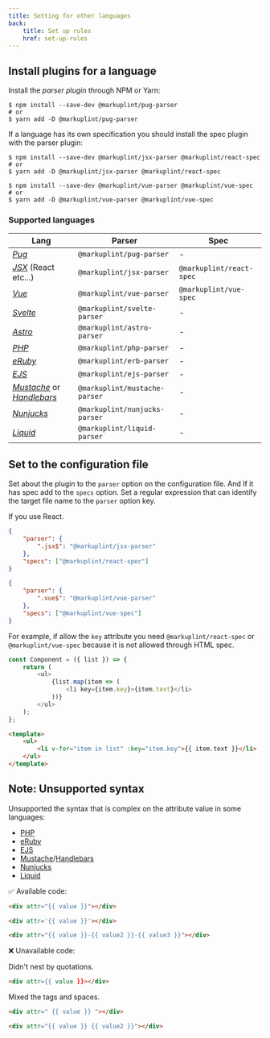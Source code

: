 ```yaml
---
title: Setting for other languages
back:
    title: Set up rules
    href: set-up-rules
---
```


## Install plugins for a language

Install the _parser plugin_ through NPM or Yarn:

```
$ npm install --save-dev @markuplint/pug-parser
# or
$ yarn add -D @markuplint/pug-parser
```

If a language has its own specification you should install the spec plugin with the parser plugin:

```
$ npm install --save-dev @markuplint/jsx-parser @markuplint/react-spec
# or
$ yarn add -D @markuplint/jsx-parser @markuplint/react-spec
```

```
$ npm install --save-dev @markuplint/vue-parser @markuplint/vue-spec
# or
$ yarn add -D @markuplint/vue-parser @markuplint/vue-spec
```

### Supported languages

| Lang                                                                                   | Parser                        | Spec                     |
| -------------------------------------------------------------------------------------- | ----------------------------- | ------------------------ |
| [_Pug_](https://pugjs.org/)                                                            | `@markuplint/pug-parser`      | -                        |
| [_JSX_](https://vuejs.org/) (React etc...)                                             | `@markuplint/jsx-parser`      | `@markuplint/react-spec` |
| [_Vue_](https://vuejs.org/)                                                            | `@markuplint/vue-parser`      | `@markuplint/vue-spec`   |
| [_Svelte_](https://svelte.dev/)                                                        | `@markuplint/svelte-parser`   | -                        |
| [_Astro_](https://astro.build/)                                                        | `@markuplint/astro-parser`    | -                        |
| [_PHP_](https://www.php.net/)                                                          | `@markuplint/php-parser`      | -                        |
| [_eRuby_](https://docs.ruby-lang.org/ja/latest/class/ERB.html)                         | `@markuplint/erb-parser`      | -                        |
| [_EJS_](https://ejs.co/)                                                               | `@markuplint/ejs-parser`      | -                        |
| [_Mustache_](https://mustache.github.io/) or [_Handlebars_](https://handlebarsjs.com/) | `@markuplint/mustache-parser` | -                        |
| [_Nunjucks_](https://mozilla.github.io/nunjucks/)                                      | `@markuplint/nunjucks-parser` | -                        |
| [_Liquid_](https://liquidjs.com/)                                                      | `@markuplint/liquid-parser`   | -                        |

## Set to the configuration file

Set about the plugin to the `parser` option on the configuration file.
And If it has spec add to the `specs` option.
Set a regular expression that can identify the target file name to the `parser` option key.

If you use React.

```json
{
	"parser": {
		".jsx$": "@markuplint/jsx-parser"
	},
	"specs": ["@markuplint/react-spec"]
}
```

```json
{
	"parser": {
		".vue$": "@markuplint/vue-parser"
	},
	"specs": ["@markuplint/vue-spec"]
}
```

For example, if allow the `key` attribute you need `@markuplint/react-spec` or `@markuplint/vue-spec` because it is not allowed through HTML spec.

```js
const Component = ({ list }) => {
	return (
		<ul>
			{list.map(item => (
				<li key={item.key}>{item.text}</li>
			))}
		</ul>
	);
};
```

```html
<template>
	<ul>
		<li v-for="item in list" :key="item.key">{{ item.text }}</li>
	</ul>
</template>
```

## Note: Unsupported syntax

Unsupported the syntax that is complex on the attribute value in some languages:

-   [PHP](https://www.php.net/)
-   [eRuby](https://docs.ruby-lang.org/ja/latest/class/ERB.html)
-   [EJS](https://ejs.co/)
-   [Mustache](https://mustache.github.io/)/[Handlebars](https://handlebarsjs.com/)
-   [Nunjucks](https://mozilla.github.io/nunjucks/)
-   [Liquid](https://liquidjs.com/)

✅ Available code:

```html
<div attr="{{ value }}"></div>
```

<!-- prettier-ignore-start -->
```html
<div attr='{{ value }}'></div>
```
<!-- prettier-ignore-end -->

```html
<div attr="{{ value }}-{{ value2 }}-{{ value3 }}"></div>
```

❌ Unavailable code:

Didn't nest by quotations.

<!-- prettier-ignore-start -->
```html
<div attr={{ value }}></div>
```
<!-- prettier-ignore-end -->

Mixed the tags and spaces.

```html
<div attr=" {{ value }} "></div>
```

```html
<div attr="{{ value }} {{ value2 }}"></div>
```
